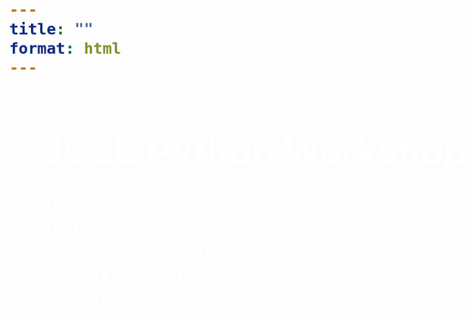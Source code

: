 ---
title: ""
format: html
---

<style>
body {
  background-image: url('./mcnair.jpg');
  background-repeat: no-repeat;
  background-position: center;
  background-size: cover;
  background-attachment: fixed;
  color: white;
  font-weight: bold;
  font-size: 2em;
}

h1 {
  color: white;
  font-weight: bold;
  font-size: 2em;
  text-align: center;
}

a {
  color: white !important;
  font-weight: bold;
}
</style>

# JGSB Python Workshop

- [Slides](slides.html)
- [Zip File]()
- Alternative to zip file:
  - [Part 1: Colab](https://colab.research.google.com/notebooks/basic_features_overview.ipynb)
  - [Part 2: Objects](https://colab.research.google.com/notebooks/basic_features_overview.ipynb)

